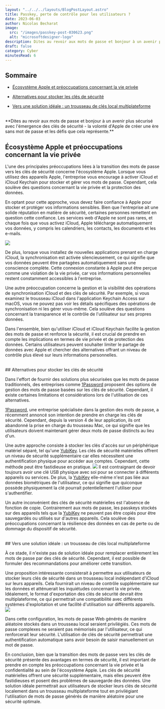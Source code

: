 ```yaml
---
layout: "../../../layouts/BlogPostLayout.astro"
title: Passkey, perte de contrôle pour les utilisateurs ?
date: 2023-06-03
author: Nicolas Becharat
image:
  src: "/images/passkey-post-030623.png"
  alt: "microsoftdesigner-logo"
description: Dites au revoir aux mots de passe et bonjour à un avenir plus sécurisé avec l'émergence des clés de sécurité - la volonté d'Apple de créer une ère sans mot de passe et les défis que cela représente.
draft: false
category: Cyber
minutesRead: 6
---
```


## Sommaire

*   [Écosystème Apple et préoccupations concernant la vie privée](#ecosysteme-apple-et-preoccupations-concernant-la-vie-privee)

*   [Alternatives pour stocker les clés de sécurité](#alternatives-pour-stocker-les-cles-de-securite)

*   [Vers une solution idéale : un trousseau de clés local multiplateforme](#vers-une-solution-ideale-un-trousseau-de-cles-local-multiplateforme)

<br/>
**Dites au revoir aux mots de passe et bonjour à un avenir plus sécurisé avec l'émergence des clés de sécurité - la volonté d'Apple de créer une ère sans mot de passe et les défis que cela représente.**

## Écosystème Apple et préoccupations concernant la vie privée

L'une des principales préoccupations liées à la transition des mots de passe vers les clés de sécurité concerne l'écosystème Apple. Lorsque vous utilisez des appareils Apple, l'entreprise vous encourage à activer iCloud et iCloud Keychain pour stocker et gérer vos mots de passe. Cependant, cela soulève des questions concernant la vie privée et la protection des données.

En optant pour cette approche, vous devez faire confiance à Apple pour stocker et protéger vos informations sensibles. Bien que l'entreprise ait une solide réputation en matière de sécurité, certaines personnes remettent en question cette confiance. Les services web d'Apple ne sont pas rares, et chaque fois que vous activez iCloud, Apple télécharge automatiquement vos données, y compris les calendriers, les contacts, les documents et les e-mails.

<img src="https://developer.apple.com/passkeys/images/screen-hero-large_2x.png" class="max-w-full h-auto block m-auto lg:max-w-[60%]" />

De plus, lorsque vous installez de nouvelles applications prenant en charge iCloud, la synchronisation est activée silencieusement, ce qui signifie que vos données peuvent être partagées automatiquement sans une conscience complète. Cette connexion constante à Apple peut être perçue comme une violation de la vie privée, car vos informations personnelles restent constamment accessibles à l'entreprise.

Une autre préoccupation concerne la gestion et la visibilité des opérations de synchronisation iCloud et des clés de sécurité. Par exemple, si vous examinez le trousseau iCloud dans l'application Keychain Access sur macOS, vous ne pouvez pas voir les détails spécifiques des opérations de synchronisation ni les gérer vous-même. Cela soulève des questions concernant la transparence et le contrôle de l'utilisateur sur ses propres données.

Dans l'ensemble, bien qu'utiliser iCloud et iCloud Keychain facilite la gestion des mots de passe et renforce la sécurité, il est crucial de prendre en compte les implications en termes de vie privée et de protection des données. Certains utilisateurs peuvent souhaiter limiter le partage de données avec Apple et chercher des alternatives offrant un niveau de contrôle plus élevé sur leurs informations personnelles.

<br/>
## Alternatives pour stocker les clés de sécurité

Dans l'effort de fournir des solutions plus sécurisées que les mots de passe traditionnels, des entreprises comme [1Password](https://1password.com/fr) proposent des options de gestion des mots de passe basées sur les clés de sécurité. Cependant, il existe certaines limitations et considérations lors de l'utilisation de ces alternatives.

[1Password](https://1password.com/fr), une entreprise spécialisée dans la gestion des mots de passe, a récemment annoncé son intention de prendre en charge les clés de sécurité. Cependant, depuis la version 4 de leur application, ils ont abandonné la prise en charge du trousseau Mac, ce qui signifie que les utilisateurs doivent maintenant gérer deux mots de passe distincts au lieu d'un.

Une autre approche consiste à stocker les clés d'accès sur un périphérique matériel séparé, tel qu'une [YubiKey](https://www.yubico.com/). Les clés de sécurité matérielles offrent un niveau de sécurité supplémentaire car elles nécessitent une authentification physique pour accéder aux comptes. Cependant, cette méthode peut être fastidieuse en pratique.
<img  src="https://s3.ap-northeast-1.amazonaws.com/gimg.gateimg.com/learn/36ceb281f893ee6eb443721bbabd40227b23225c.jpg" class="max-w-full h-auto block m-auto lg:max-w-[60%]" />
Il est contraignant de devoir toujours avoir une clé USB physique avec soi pour se connecter à différents appareils ou services. De plus, la [YubiKey](https://www.yubico.com/) elle-même n'est pas liée aux données biométriques de l'utilisateur, ce qui signifie que quiconque possède physiquement la clé pourrait potentiellement l'utiliser pour s'authentifier.

Un autre inconvénient des clés de sécurité matérielles est l'absence de fonction de copie. Contrairement aux mots de passe, les passkeys stockés sur des appareils tels que la [YubiKey](https://www.yubico.com/) ne peuvent pas être copiés pour être sauvegardés ou utilisés sur d'autres appareils. Cela soulève des préoccupations concernant la résilience des données en cas de perte ou de dommage du dispositif de sécurité.

<br/>
## Vers une solution idéale : un trousseau de clés local multiplateforme

À ce stade, il n'existe pas de solution idéale pour remplacer entièrement les mots de passe par des clés de sécurité. Cependant, il est possible de formuler des recommandations pour améliorer cette transition.

Une proposition intéressante consisterait à permettre aux utilisateurs de stocker leurs clés de sécurité dans un trousseau local indépendant d'iCloud sur leurs appareils. Cela fournirait un niveau de contrôle supplémentaire sur les données et atténuerait les inquiétudes concernant la vie privée. Idéalement, le format d'exportation des clés de sécurité devrait être multiplateforme, ce qui permettrait une compatibilité avec différents systèmes d'exploitation et une facilité d'utilisation sur différents appareils.
<img src="https://www.hellotech.com/blog/wp-content/uploads/2022/09/How-Do-Passkeys-Work-1.jpg" class="max-w-full h-auto block m-auto lg:max-w-[60%]"/>

Dans cette configuration, les mots de passe Web générés de manière aléatoire stockés dans un trousseau local seraient privilégiés. Ces mots de passe complexes ne seraient pas mémorisés par l'utilisateur, ce qui renforcerait leur sécurité. L'utilisation de clés de sécurité permettrait une authentification automatique sans avoir besoin de saisir manuellement un mot de passe.

En conclusion, bien que la transition des mots de passe vers les clés de sécurité présente des avantages en termes de sécurité, il est important de prendre en compte les préoccupations concernant la vie privée et la confidentialité au sein de l'écosystème Apple. Les clés de sécurité matérielles offrent une sécurité supplémentaire, mais elles peuvent être fastidieuses et posent des problèmes de sauvegarde des données. Une solution idéale permettrait aux utilisateurs de stocker leurs clés de sécurité localement dans un trousseau multiplateforme tout en privilégiant l'utilisation de mots de passe générés de manière aléatoire pour une sécurité optimale.
